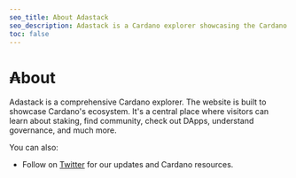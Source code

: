 ```yaml
---
seo_title: About Adastack
seo_description: Adastack is a Cardano explorer showcasing the Cardano ecosystem. Find DApps, community, NFTs, staking, games, tools, and much more. 
toc: false
---
```


# ₳bout

Adastack is a comprehensive Cardano explorer. The website is built to showcase Cardano's ecosystem. It's a central place where visitors can learn about staking, find community, check out DApps, understand governance, and much more.

You can also:

- Follow on [Twitter](https://twitter.com/adastackio) for our updates and Cardano resources.